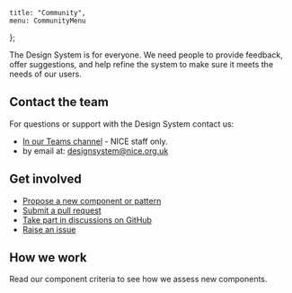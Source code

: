 
	title: "Community",
	menu: CommunityMenu
};

The Design System is for everyone. We need people to provide feedback, offer suggestions, and help refine the system to make sure it meets the needs of our users.

## Contact the team

For questions or support with the Design System contact us:

- [In our Teams channel](https://teams.microsoft.com/l/team/19%3aj3x65ql6djS-Ro2mM8yQIRzK_QHOk1S3Jl75got7hwk1%40thread.tacv2/conversations?groupId=10c92ff2-b41f-42d1-abef-f34f5bfe1202&tenantId=6030f479-b342-472d-a5dd-740ff7538de9) - NICE staff only.
- by email at: [designsystem@nice.org.uk](mailto:designsystem@nice.org.uk)

## Get involved

- [Propose a new component or pattern](/community/proposing-a-component)
- [Submit a pull request](https://github.com/nice-digital/nice-design-system)
- [Take part in discussions on GitHub](https://github.com/nice-digital/nice-design-system/discussions)
- [Raise an issue](https://github.com/nice-digital/nice-design-system/issues)

## How we work

<Link href="/community/component-criteria/">Read our component criteria</Link> to see how we assess new components.

